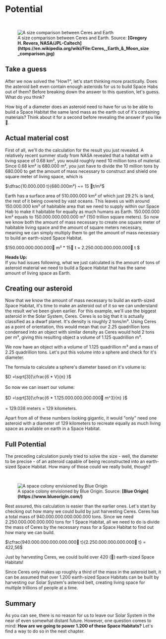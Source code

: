 
# Potential

<br/>
<figure>
<Image src={require(".//../../../resources/images/ceres.png")} alt="A size comparison between Ceres and Earth" />
<figcaption style={{ color: "rgb(156, 156, 156)", fontSize: "14px", marginTop: "2px" }}>A size comparison between Ceres and Earth. Source: <strong>[Gregory H. Revera, NASA/JPL-Caltech](https://en.wikipedia.org/wiki/File:Ceres,_Earth_&_Moon_size_comparison.jpg)</strong></figcaption>
</figure>

## Take a guess

After we now solved the "How?", let's start thinking more practically. Does the asteroid belt even contain enough asteroids for us to build Space Habs out of them? Before breaking down the answer to this question, let's guess. What do you think? 

How big of a diameter does an asteroid need to have for us to be able to build a Space Habitat the same land mass as the earth out of it's containing materials? Think about it for a second before revealing the answer if you like 🤔.

<Spoiler headline="129 kilometers in diameter!" content="Let's check out how much mass we actually have in asteroids to be able to determine how many of these earth-sized Habitats we would be able to build!" />

## Actual material cost
First of all, we'll do the calculation for the result you just revealed. A relatively recent summer study from NASA revealed that a habitat with a living space of 0.68 km², you would roughly need 10 million tons of material. Since 0.68 km² is 680.000 m², you just have to divide the 10 million tons by 680.000 to get the amount of mass necessary to construct and shield one square meter of living space, which is <br />

$\dfrac{10.000.000 t}{680.000m²} ~= 15 ᲼t/m²$

Earth has a surface area of 510.000.000 km² of which just 29.2% is land, the rest of it being covered by vast oceans. This leaves us with around 150.000.000 km² of habitable area that we need to supply within our Space Hab to make it habitable for equally as much humans as Earth. 150.000.000 km² equals to 150.000.000.000.000 m² (150 trillion square meters). So now we know both the amount of mass necessary to create one square meter of habitable living space and the amount of square meters necessary, meaning we can simply multiply them to get the amount of mass necessary to build an earth-sized Space Habitat.

$150.000.000.000.000᲼ m² * 15᲼ t = 2.250.000.000.000.000᲼ t $

<Callout type="info" emoji="📘">
  <strong>Heads Up:</strong><br />If you had issues following, what we just calculated is the amount of tons of asteroid material we need to build a Space Habitat that has the same amount of living space as Earth.
</Callout>

## Creating our asteroid
Now that we know the amount of mass necessary to build an earth-sized Space Habitat, it's time to make an asteroid out of it so we can understand the result we've been given earlier. For this example, we'll use the biggest asteroid in the Solar System, Ceres. Ceres is so big that it is actually classified as a dwarf planet. It's density is roughly 2 tons/m³. Using Ceres as a point of orientation, this would mean that our 2.25 quadrillion tons condensed into an object with similar density as Ceres would hold 2 tons per m³, giving this resulting object a volume of 1.125 quadrillion m³.

We now have an object with a volume of 1.125 quadrillion m³ and a mass of 2.25 quadrillion tons. Let's put this volume into a sphere and check for it's diameter. 

The formula to calculate a sphere's diameter based on it's volume is: 

$D =\sqrt[3]{\cfrac{6 * V}{π} }$ <br /> <br />
So now we can insert our volume: <br /> <br />
$D =\sqrt[3]{\cfrac{6 * 1.125.000.000.000.000᲼ m^3}{π} }$ <br /> <br />
= 129.038 meters = 129 kilometers. 

Apart from all of these numbers looking gigantic, it would "only" need one asteroid with a diameter of 129 kilometers to recreate equally as much living space as available on earth in a Space Habitat.

## Full Potential
The preceding calculation purely tried to solve the size - well, the diameter to be precise - of an asteroid capable of being reconstructed into an earth-sized Space Habitat. How many of those could we really build, though?

<br/>
<figure>
<Image src={require(".//../../../resources/images/colonyfive.png")} alt="A space colony envisioned by Blue Origin" />
<figcaption style={{ color: "rgb(156, 156, 156)", fontSize: "14px", marginTop: "2px" }}>A space colony envisioned by Blue Origin. Source: <strong>[Blue Origin](https://www.blueorigin.com/)</strong></figcaption>
</figure>

Rest assured, this calculation is easier than the earlier ones. Let's start by checking out how many we could build by just harvesting Ceres. Ceres has a total mass of 940.000.000.000.000.000 tons. Since we need 2.250.000.000.000.000 tons for 1 Space Habitat, all we need to do is divide the mass of Ceres by the necessary mass for a Space Habitat to find out how many we can build.

$\cfrac{940.000.000.000.000.000᲼ t}{2.250.000.000.000.000᲼ t} = 422,56$

Just by harvesting Ceres, we could build over 420 (🥦) earth-sized Space Habitats! 

Since Ceres only makes up roughly a third of the mass in the asteroid belt, it can be assumed that over 1.200 earth-sized Space Habitats can be built by harvesting our Solar System's asteroid belt, creating living space for multiple trillions of people at a time. 

## Summary
As you can see, there is no reason for us to leave our Solar System in the near of even somewhat distant future. However, one question comes to mind: <strong>How are we going to power 1.200 of these Space Habitats?</strong> Let's find a way to do so in the next chapter.